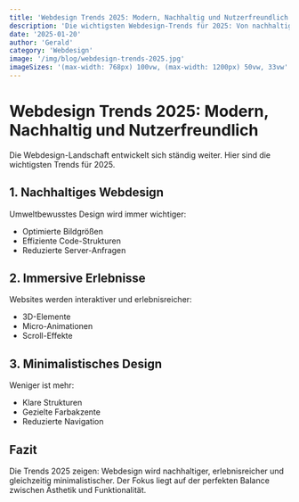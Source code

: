 ```yaml
---
title: 'Webdesign Trends 2025: Modern, Nachhaltig und Nutzerfreundlich'
description: 'Die wichtigsten Webdesign-Trends für 2025: Von nachhaltigen Designs bis hin zu immersiven Erlebnissen.'
date: '2025-01-20'
author: 'Gerald'
category: 'Webdesign'
image: '/img/blog/webdesign-trends-2025.jpg'
imageSizes: '(max-width: 768px) 100vw, (max-width: 1200px) 50vw, 33vw'
---
```


# Webdesign Trends 2025: Modern, Nachhaltig und Nutzerfreundlich

Die Webdesign-Landschaft entwickelt sich ständig weiter. Hier sind die wichtigsten Trends für 2025.

## 1. Nachhaltiges Webdesign

Umweltbewusstes Design wird immer wichtiger:

- Optimierte Bildgrößen
- Effiziente Code-Strukturen
- Reduzierte Server-Anfragen

## 2. Immersive Erlebnisse

Websites werden interaktiver und erlebnisreicher:

- 3D-Elemente
- Micro-Animationen
- Scroll-Effekte

## 3. Minimalistisches Design

Weniger ist mehr:

- Klare Strukturen
- Gezielte Farbakzente
- Reduzierte Navigation

## Fazit

Die Trends 2025 zeigen: Webdesign wird nachhaltiger, erlebnisreicher und gleichzeitig minimalistischer. Der Fokus liegt auf der perfekten Balance zwischen Ästhetik und Funktionalität.
